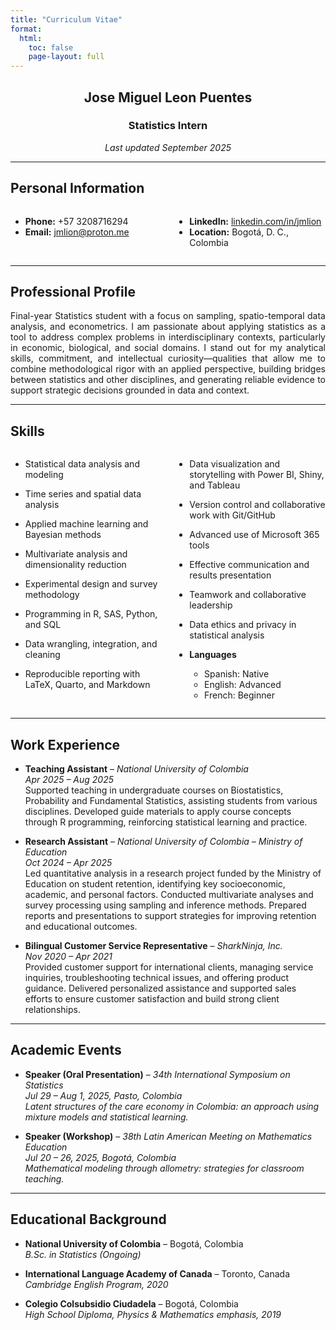 ```yaml
---
title: "Curriculum Vitae"
format:
  html:
    toc: false
    page-layout: full
---
```


::: {.cv-header style="text-align: center;"}
# Jose Miguel Leon Puentes

### Statistics Intern

*Last updated September 2025*
:::

------------------------------------------------------------------------

## Personal Information

::::: columns
::: {.column width="50%"}
-   **Phone:** +57 3208716294\
-   **Email:** [jmlion\@proton.me](mailto:jmlion@proton.me)
:::

::: {.column width="50%"}
-   **LinkedIn:** [linkedin.com/in/jmlion](https://www.linkedin.com/in/jmlion)\
-   **Location:** Bogotá, D. C., Colombia
:::
:::::

------------------------------------------------------------------------

## Professional Profile

::: {style="text-align: justify;"}
Final-year Statistics student with a focus on sampling, spatio-temporal data analysis, and econometrics. I am passionate about applying statistics as a tool to address complex problems in interdisciplinary contexts, particularly in economic, biological, and social domains. I stand out for my analytical skills, commitment, and intellectual curiosity—qualities that allow me to combine methodological rigor with an applied perspective, building bridges between statistics and other disciplines, and generating reliable evidence to support strategic decisions grounded in data and context.
:::

------------------------------------------------------------------------

## Skills

::::: columns
::: {.column width="50%"}
-   Statistical data analysis and modeling\

-   Time series and spatial data analysis\

-   Applied machine learning and Bayesian methods\

-   Multivariate analysis and dimensionality reduction\

-   Experimental design and survey methodology\

-   Programming in R, SAS, Python, and SQL\

-   Data wrangling, integration, and cleaning\

-   Reproducible reporting with LaTeX, Quarto, and Markdown\
:::

::: {.column width="50%"}
-   Data visualization and storytelling with Power BI, Shiny, and Tableau\

-   Version control and collaborative work with Git/GitHub\

-   Advanced use of Microsoft 365 tools\

-   Effective communication and results presentation\

-   Teamwork and collaborative leadership\

-   Data ethics and privacy in statistical analysis\

-   **Languages**\

    -   Spanish: Native\
    -   English: Advanced\
    -   French: Beginner
:::
:::::

------------------------------------------------------------------------

## Work Experience

::: timeline
-   **Teaching Assistant** – *National University of Colombia*\
    *Apr 2025 – Aug 2025*\
    Supported teaching in undergraduate courses on Biostatistics, Probability and Fundamental Statistics, assisting students from various disciplines. Developed guide materials to apply course concepts through R programming, reinforcing statistical learning and practice.

-   **Research Assistant** – *National University of Colombia – Ministry of Education*\
    *Oct 2024 – Apr 2025*\
    Led quantitative analysis in a research project funded by the Ministry of Education on student retention, identifying key socioeconomic, academic, and personal factors. Conducted multivariate analyses and survey processing using sampling and inference methods. Prepared reports and presentations to support strategies for improving retention and educational outcomes.

-   **Bilingual Customer Service Representative** – *SharkNinja, Inc.*\
    *Nov 2020 – Apr 2021*\
    Provided customer support for international clients, managing service inquiries, troubleshooting technical issues, and offering product guidance. Delivered personalized assistance and supported sales efforts to ensure customer satisfaction and build strong client relationships.
:::

------------------------------------------------------------------------

## Academic Events

-   **Speaker (Oral Presentation)** – *34th International Symposium on Statistics*\
    *Jul 29 – Aug 1, 2025, Pasto, Colombia*\
    *Latent structures of the care economy in Colombia: an approach using mixture models and statistical learning.*

-   **Speaker (Workshop)** – *38th Latin American Meeting on Mathematics Education*\
    *Jul 20 – 26, 2025, Bogotá, Colombia*\
    *Mathematical modeling through allometry: strategies for classroom teaching.*

------------------------------------------------------------------------

## Educational Background

-   **National University of Colombia** – Bogotá, Colombia\
    *B.Sc. in Statistics (Ongoing)*

-   **International Language Academy of Canada** – Toronto, Canada\
    *Cambridge English Program, 2020*

-   **Colegio Colsubsidio Ciudadela** – Bogotá, Colombia\
    *High School Diploma, Physics & Mathematics emphasis, 2019*
